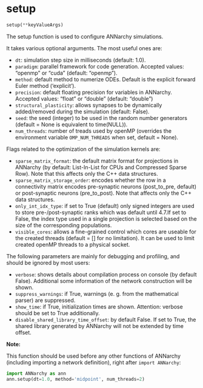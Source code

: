 # setup { #ANNarchy.intern.ConfigManagement.setup }

```python
setup(**keyValueArgs)
```

The setup function is used to configure ANNarchy simulations. 

It takes various optional arguments. The most useful ones are:

* `dt`: simulation step size in milliseconds (default: 1.0).
* `paradigm`: parallel framework for code generation. Accepted values: "openmp" or "cuda" (default: "openmp").
* `method`: default method to numerize ODEs. Default is the explicit forward Euler method ('explicit').
* `precision`: default floating precision for variables in ANNarchy. Accepted values: "float" or "double" (default: "double")
* `structural_plasticity`: allows synapses to be dynamically added/removed during the simulation (default: False).
* `seed`: the seed (integer) to be used in the random number generators (default = None is equivalent to time(NULL)).
* `num_threads`: number of treads used by openMP (overrides the environment variable ``OMP_NUM_THREADS`` when set, default = None).

Flags related to the optimization of the simulation kernels are:

* `sparse_matrix_format`: the default matrix format for projections in ANNarchy (by default: List-In-List for CPUs and Compressed Sparse Row). Note that this affects only the C++ data structures.
* `sparse_matrix_storage_order`: encodes whether the row in a connectivity matrix encodes pre-synaptic neurons (post_to_pre, default) or post-synaptic neurons (pre_to_post). Note that affects only the C++ data structures.
* `only_int_idx_type`: if set to True (default) only signed integers are used to store pre-/post-synaptic ranks which was default until 4.7.If set to False, the index type used in a single projection is selected based on the size of the corresponding populations.
* `visible_cores`: allows a fine-grained control which cores are useable for the created threads (default = [] for no limitation). It can be used to limit created openMP threads to a physical socket.

The following parameters are mainly for debugging and profiling, and should be ignored by most users:

* `verbose`: shows details about compilation process on console (by default False). Additional some information of the network construction will be shown.
* `suppress_warnings`: if True, warnings (e. g. from the mathematical parser) are suppressed.
* `show_time`: if True, initialization times are shown. Attention: verbose should be set to True additionally.
* `disable_shared_library_time_offset`: by default False. If set to True, the shared library generated by ANNarchy will not be extended by time offset.

**Note:**

This function should be used before any other functions of ANNarchy (including importing a network definition), right after `import ANNarchy`:

```python
import ANNarchy as ann
ann.setup(dt=1.0, method='midpoint', num_threads=2)
```